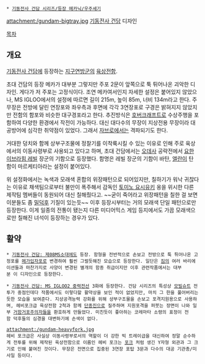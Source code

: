  * [[기동전사 건담 시리즈/등장 메카닉/우주세기]]

attachment:/gundam-bigtray.jpg
[[기동전사 건담]] 디자인

[[목차]]

== 개요 ==
[[기동전사 건담]]에 등장하는 [[지구연방군]]의 [[육상전함]].

초대 건담의 등장 메카가 대부분 그렇지만 주포 2문이 앞쪽으로 툭 튀어나온 괴악한 디자인. 게다가 저 주포는 고정식이다. 조연 메카여서인지 자세한 설정은 붙어있지 않았으나, MS IGLOO에서의 설정에 따르면 길이 215m, 높이 85m, 너비 134m라고 한다. 주무장은 전방에 달린 연장포와 좌우측과 후면에 각각 3연장포로 구경은 밝혀지지 않았지만 전함의 함포와 비슷한 대구경포라고 한다. 추진방식은 [[호버크래프트]]로 수상주행을 포함하여 다양한 환경에서 작전이 가능하다. 대신 대다수의 무장이 지상전용 무장이라 대공방어에 심각한 취약점이 있었다. 그래서 [[자브로]]에서는 격파되기도 한다.

거대한 덩치와 함께 상부구조물에 정찰기를 이착륙시킬 수 있는 이유로 인해 주로 육상에서의 이동사령부로 사용되고 있다고 하며, 초대 건담에서는 [[오데사]] 공략전에서 [[요한 이브라힘 레빌]] 장군의 기함으로 등장했다. 함명은 레빌 장군의 기함이 바탄, [[엘란]]이 탄 함이 마르케티아라는 설정이 붙어있다.

위 설정화에서는 녹색과 모래색 혼합의 위장패턴으로 되어있지만, 칠하기가 워낙 귀찮다는 이유로 채색팀으로부터 불만이 폭주해서 감독인 [[토미노 요시유키]] 옹을 위시한 다른 제작팀 멤버들이 동원되어 대신 칠해줬다고. ~~굳이 죽어라고 위장패턴을 칠한 걸 보면 이분들도 좀 [[밀덕후]] 기질이 있는듯~~ 이후 등장시부터는 거의 모래색 단일 패턴으로만 등장한다. 이게 일종의 전통이 됐는지 다른 미디어믹스 게임 등지에서도 가끔 모래색으로만 칠해진 녀석이 등장하는 경우가 있다.

== 활약 ==
 * [[기동전사 건담: 제08MS소대]]에도 등장. 함형을 전반적으로 손보고 전방으로 툭 튀어나온 고정포를 [[메가입자포]]로 변경하여 훨씬 그럴듯해진 모습으로 등장한다. 일단은 [[짐]]의 여러 바리에이션들과 마찬가지로 사양이 변경된 별개의 함종 취급이지만 이후 관련작품에서는 대부분 이 디자인으로 등장한다.

 * [[기동전사 건담: MS IGLOO2 중력전선]] 3화에 등장한다. 건담 시리즈의 특성상 [[모빌슈트]] 전투가 중점인데다 작품에서도 이렇다할 활약상을 보인 적이 없었지만, 마치 그 한을 풀어버리는듯한 모습을 보여준다. 지상공격능력 강화를 위해 상부구조물을 손보고 포격지원용으로 사용하며, 헤비포크급 육상전함 2척과 함께 [[단종진]]으로 질주하며 지원포격을 퍼붓는 장면이 나와 일부 [[거함거포주의]]자들을 환호하게 만들었다. 미친듯이 좋아하는 코레마타 소령의 표정이 전함 덕후들의 심경을 대변하기에 손색이 없다.

 attachment:/gundam-heavyfork.jpg
 헤비 포크급은 사실상 이동사령부로서의 역할이 더 강한 빅 트레이급을 대신하여 정말 순수하게 전투를 위해 제작된 육상전함으로 이름인 헤비 포크는 [[포크]] 처럼 생긴 Y자형 외관과 그 크기로 인해 붙여진 것이다. 무장은 전면으로 집중된 3연장 포탑 3문과 다수의 대공 기관총/미사일 등이다.

